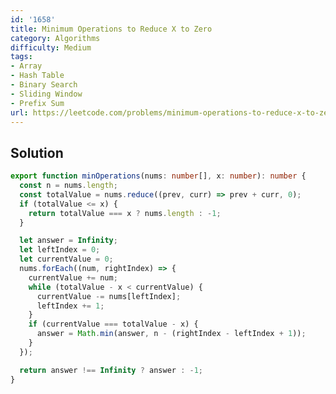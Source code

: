 ```yaml
---
id: '1658'
title: Minimum Operations to Reduce X to Zero
category: Algorithms
difficulty: Medium
tags:
- Array
- Hash Table
- Binary Search
- Sliding Window
- Prefix Sum
url: https://leetcode.com/problems/minimum-operations-to-reduce-x-to-zero
---
```


## Solution

```typescript filename="solution.ts" copy
export function minOperations(nums: number[], x: number): number {
  const n = nums.length;
  const totalValue = nums.reduce((prev, curr) => prev + curr, 0);
  if (totalValue <= x) {
    return totalValue === x ? nums.length : -1;
  }

  let answer = Infinity;
  let leftIndex = 0;
  let currentValue = 0;
  nums.forEach((num, rightIndex) => {
    currentValue += num;
    while (totalValue - x < currentValue) {
      currentValue -= nums[leftIndex];
      leftIndex += 1;
    }
    if (currentValue === totalValue - x) {
      answer = Math.min(answer, n - (rightIndex - leftIndex + 1));
    }
  });

  return answer !== Infinity ? answer : -1;
}
```


